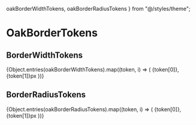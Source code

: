 
oakBorderWidthTokens,
oakBorderRadiusTokens
} from "@/styles/theme";

<Meta title="StyleTokens/OakBorderTokens" />

# OakBorderTokens

## BorderWidthTokens
<OakUL>
  {Object.entries(oakBorderWidthTokens).map((token, i) => (
    <OakLI key={i}>
      <OakBox $ba={token[0]} $pa={"all-spacing-3"}>
        <OakSpan>{token[0]}, {token[1]}px</OakSpan>
      </OakBox>
    </OakLI>
  ))}
</OakUL>

## BorderRadiusTokens
<OakUL>
  {Object.entries(oakBorderRadiusTokens).map((token, i) => (
    <OakLI key={i}>
      <OakBox $ba={"border-solid-s"} $pa={"all-spacing-3"} $height={"all-spacing-7"} $borderRadius={token[0]}>
        <OakSpan>{token[0]}, {token[1]}px</OakSpan>
      </OakBox>
    </OakLI>
  ))}
</OakUL>
